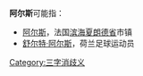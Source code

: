 {{消歧义}}
'''阿尔斯'''可能指：
* [[阿尔斯|阿尔斯]]，法国[[滨海夏朗德省|滨海夏朗德省]]市镇
* [[舒尔特·阿尔斯|舒尔特·阿尔斯]]，荷兰足球运动员

[[Category:三字消歧义|Category:三字消歧义]]